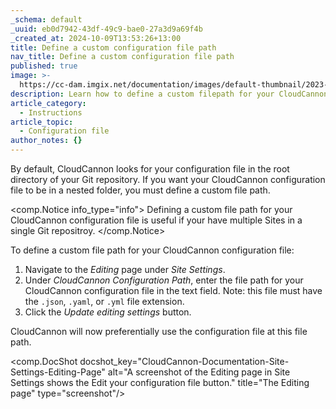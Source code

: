 ```yaml
---
_schema: default
_uuid: eb0d7942-43df-49c9-bae0-27a3d9a69f4b
_created_at: 2024-10-09T13:53:26+13:00
title: Define a custom configuration file path
nav_title: Define a custom configuration file path
published: true
image: >-
  https://cc-dam.imgix.net/documentation/images/default-thumbnail/2023-Q4/CloudCannon-Documentation-Thumbnail.png
description: Learn how to define a custom filepath for your CloudCannon configuration file.
article_category:
  - Instructions
article_topic:
  - Configuration file
author_notes: {}
---
```

By default, CloudCannon looks for your configuration file in the root directory of your Git repository. If you want your CloudCannon configuration file to be in a nested folder, you must define a custom file path.

<comp.Notice info_type="info">
  Defining a custom file path for your CloudCannon configuration file is useful if your have multiple Sites in a single Git repositroy.
</comp.Notice>

To define a custom file path for your CloudCannon configuration file:

1. Navigate to the *Editing* page under *Site Settings*.
2. Under *CloudCannon Configuration Path*, enter the file path for your CloudCannon configuration file in the text field. Note: this file must have the `.json`, `.yaml`, or `.yml` file extension.
3. Click the *Update editing settings* button.

CloudCannon will now preferentially use the configuration file at this file path.

<comp.DocShot docshot_key="CloudCannon-Documentation-Site-Settings-Editing-Page" alt="A screenshot of the Editing page in Site Settings shows the Edit your configuration file button." title="The Editing page" type="screenshot"/>